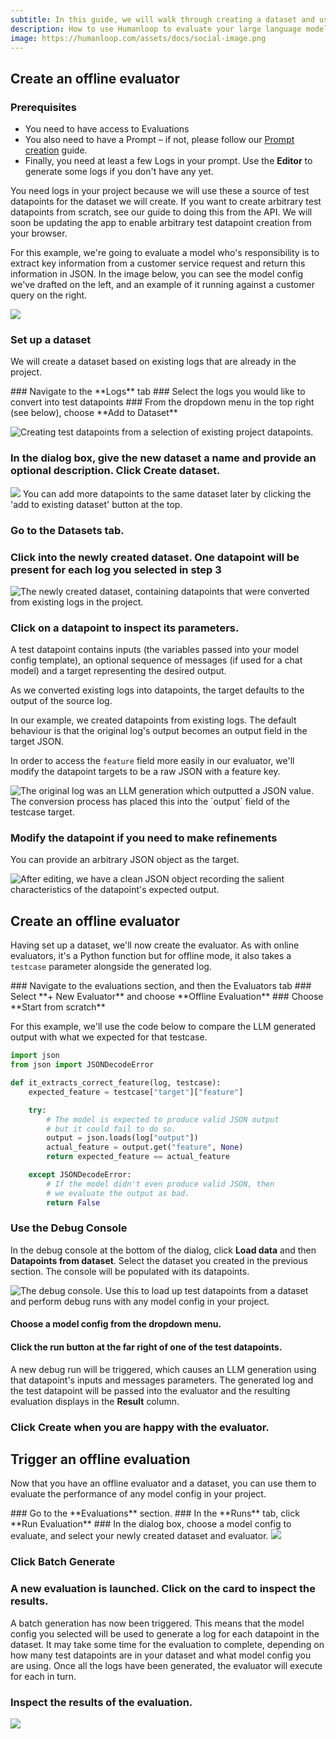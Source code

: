 ```yaml
---
subtitle: In this guide, we will walk through creating a dataset and using it to run an offline evaluation.
description: How to use Humanloop to evaluate your large language model use-case, using a dataset and an evaluator.
image: https://humanloop.com/assets/docs/social-image.png
---
```


<Markdown src="../../../snippets/wip.mdx" />

<Markdown src="../../../snippets/paid-feature.mdx" />

## Create an offline evaluator

### Prerequisites

- You need to have access to Evaluations
- You also need to have a Prompt – if not, please follow our [Prompt creation](./create-prompt) guide.
- Finally, you need at least a few Logs in your prompt. Use the **Editor** to generate some logs if you don't have any yet.

<Info>
  You need logs in your project because we will use these a source of test
  datapoints for the dataset we will create. If you want to create arbitrary
  test datapoints from scratch, see our guide to doing this from the API. We
  will soon be updating the app to enable arbitrary test datapoint creation from
  your browser.
</Info>

For this example, we're going to evaluate a model who's responsibility is to extract key information from a customer service request and return this information in JSON. In the image below, you can see the model config we've drafted on the left, and an example of it running against a customer query on the right.

<img src="../../../assets/images/c5089ee-image.png" />

### Set up a dataset

We will create a dataset based on existing logs that are already in the project.

<Steps>
### Navigate to the **Logs** tab
### Select the logs you would like to convert into test datapoints
### From the dropdown menu in the top right (see below), choose **Add to Dataset**

<img
  src="../../../assets/images/e745699-image.png"
  alt="Creating test datapoints from a selection of existing project datapoints."
/>

### In the dialog box, give the new dataset a name and provide an optional description. Click **Create dataset**.

<img src="../../../assets/images/8e3461f-image.png" />

<Info>
  You can add more datapoints to the same dataset later by clicking the 'add to
  existing dataset' button at the top.
</Info>

### Go to the **Datasets** tab.

### Click into the newly created dataset. One datapoint will be present for each log you selected in step 3

<img
  src="../../../assets/images/861e590-image.png"
  alt="The newly created dataset, containing datapoints that were converted from existing logs in the project."
/>

### Click on a datapoint to inspect its parameters.

<Tip> 
A test datapoint contains inputs (the variables passed into your model config template), an optional sequence of messages (if used for a chat model) and a target representing the desired output.

As we converted existing logs into datapoints, the target defaults to the output of the source log.

</Tip>

In our example, we created datapoints from existing logs. The default behaviour is that the original log's output becomes an output field in the target JSON.

In order to access the `feature` field more easily in our evaluator, we'll modify the datapoint targets to be a raw JSON with a feature key.

<img
  src="../../../assets/images/4b6494f-image.png"
  alt="The original log was an LLM generation which outputted a JSON value. The conversion process has placed this into the `output` field of the testcase target."
/>

### Modify the datapoint if you need to make refinements

You can provide an arbitrary JSON object as the target.

<img
  src="../../../assets/images/963addc-image.png"
  alt="After editing, we have a clean JSON object recording the salient characteristics of the datapoint's expected output."
/>

</Steps>

## Create an offline evaluator

Having set up a dataset, we'll now create the evaluator. As with online evaluators, it's a Python function but for offline mode, it also takes a `testcase` parameter alongside the generated log.

<Steps>
### Navigate to the evaluations section, and then the Evaluators tab
### Select **+ New Evaluator** and choose **Offline Evaluation**
### Choose **Start from scratch**

For this example, we'll use the code below to compare the LLM generated output with what we expected for that testcase.

```python Python
import json
from json import JSONDecodeError

def it_extracts_correct_feature(log, testcase):
    expected_feature = testcase["target"]["feature"]

    try:
        # The model is expected to produce valid JSON output
        # but it could fail to do so.
        output = json.loads(log["output"])
        actual_feature = output.get("feature", None)
        return expected_feature == actual_feature

    except JSONDecodeError:
        # If the model didn't even produce valid JSON, then
        # we evaluate the output as bad.
        return False
```

### Use the Debug Console

In the debug console at the bottom of the dialog, click **Load data** and then **Datapoints from dataset**. Select the dataset you created in the previous section. The console will be populated with its datapoints.

<img
  src="../../../assets/images/e3dd068-image.png"
  alt="The debug console. Use this to load up test datapoints from a dataset and perform debug runs with any model config in your project."
/>

#### Choose a model config from the dropdown menu.

#### Click the run button at the far right of one of the test datapoints.

A new debug run will be triggered, which causes an LLM generation using that datapoint's inputs and messages parameters. The generated log and the test datapoint will be passed into the evaluator and the resulting evaluation displays in the **Result** column.

### Click **Create** when you are happy with the evaluator.

</Steps>

## Trigger an offline evaluation

Now that you have an offline evaluator and a dataset, you can use them to evaluate the performance of any model config in your project.

<Steps>
### Go to the **Evaluations** section.
### In the **Runs** tab, click **Run Evaluation**
### In the dialog box, choose a model config to evaluate, and select your newly created dataset and evaluator.

<img src="../../../assets/images/d08b4d8-image.png" />

### Click **Batch Generate**

### A new evaluation is launched. Click on the card to inspect the results.

A batch generation has now been triggered. This means that the model config you selected will be used to generate a log for each datapoint in the dataset. It may take some time for the evaluation to complete, depending on how many test datapoints are in your dataset and what model config you are using. Once all the logs have been generated, the evaluator will execute for each in turn.

### Inspect the results of the evaluation.

<img src="../../../assets/images/5d29d19-image.png" />

</Steps>
